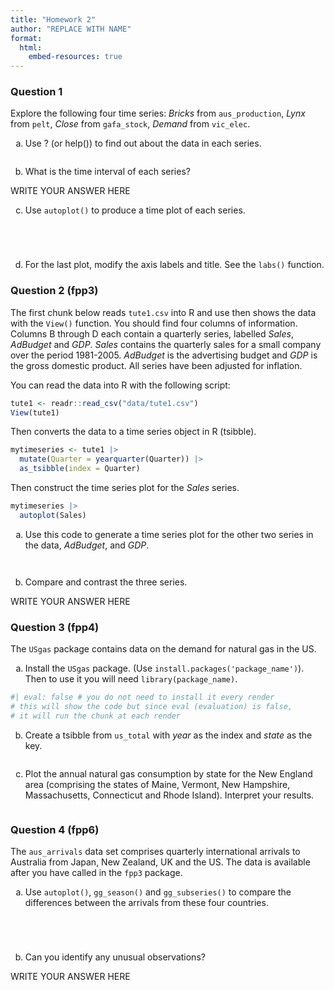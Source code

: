 ```yaml
---
title: "Homework 2"
author: "REPLACE WITH NAME"
format:
  html:
    embed-resources: true
---
```


### Question 1

Explore the following four time series: *Bricks* from `aus_production`, *Lynx* from `pelt`, *Close* from `gafa_stock`, *Demand* from `vic_elec`.

a. Use ? (or help()) to find out about the data in each series.

```r

```

b. What is the time interval of each series?

WRITE YOUR ANSWER HERE

c. Use `autoplot()` to produce a time plot of each series.

```r

```

```r

```

```r

```

```r

```

d. For the last plot, modify the axis labels and title. See the `labs()` function. 




### Question 2 (fpp3)


The first chunk below reads `tute1.csv` into R and use then shows the data with the `View()` function. You should find four columns of information. Columns B through D each contain a quarterly series, labelled *Sales*, *AdBudget* and *GDP*. *Sales* contains the quarterly sales for a small company over the period 1981-2005. *AdBudget* is the advertising budget and *GDP* is the gross domestic product. All series have been adjusted for inflation.

You can read the data into R with the following script:

```r
tute1 <- readr::read_csv("data/tute1.csv")
View(tute1)
```

Then converts the data to a time series object in R (tsibble).

```r
mytimeseries <- tute1 |>
  mutate(Quarter = yearquarter(Quarter)) |>
  as_tsibble(index = Quarter)
```

Then construct the time series plot for the *Sales* series.

```r
mytimeseries |>
  autoplot(Sales)
```

a. Use this code to generate a time series plot for the other two series in the data, *AdBudget*, and *GDP*. 

```r

```

```r


```

b. Compare and contrast the three series. 


WRITE YOUR ANSWER HERE


### Question 3 (fpp4)

The `USgas` package contains data on the demand for natural gas in the US.

a. Install the `USgas` package. (Use `install.packages('package_name')`). Then to use it you will need `library(package_name)`.

```r
#| eval: false # you do not need to install it every render
# this will show the code but since eval (evaluation) is false,
# it will run the chunk at each render


```


b. Create a tsibble from `us_total` with *year* as the index and *state* as the key.

```r


```

c. Plot the annual natural gas consumption by state for the New England area (comprising the states of Maine, Vermont, New Hampshire, Massachusetts, Connecticut and Rhode Island). Interpret your results. 

```r

```



### Question 4 (fpp6)

The `aus_arrivals` data set comprises quarterly international arrivals to Australia from Japan, New Zealand, UK and the US. The data is available after you have called in the `fpp3` package. 

a. Use `autoplot()`, `gg_season()` and `gg_subseries()` to compare the differences between the arrivals from these four countries. 

```r

```

```r

```

```r

```

```r

```

b. Can you identify any unusual observations?

WRITE YOUR ANSWER HERE




